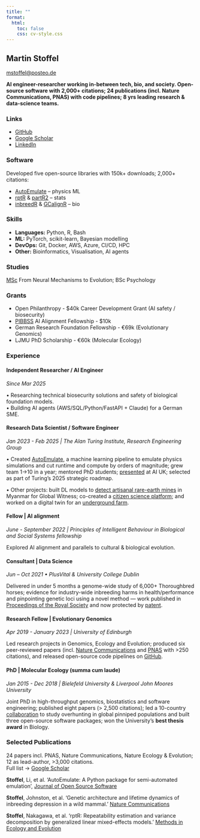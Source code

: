 ```yaml
---
title: ""
format:
  html:
    toc: false
    css: cv-style.css
---
```


::: {.header-section}
## Martin Stoffel
[mstoffel@posteo.de](mailto:mstoffel@posteo.de)

**AI engineer-researcher working in-between tech, bio, and society. Open-source software with 2,000+ citations; 24 publications (incl. Nature Communications, PNAS) with code pipelines; 8 yrs leading research & data-science teams.**
:::

::: {.cv-container}

::: {.sidebar}

### Links
- [GitHub](https://github.com/mastoffel)
- [Google Scholar](https://scholar.google.de/citations?user=58uLFHoAAAAJ&hl=en&oi=ao)
- [LinkedIn](https://linkedin.com/in/mastoffel)

### Software
Developed five open-source libraries with 150k+ downloads; 2,000+ citations:

- [AutoEmulate](https://github.com/alan-turing-institute/autoemulate) – physics ML
- [rptR](https://github.com/mastoffel/rptR) & [partR2](https://github.com/mastoffel/partR2) – stats
- [inbreedR](https://github.com/mastoffel/inbreedR) & [GCalignR](https://github.com/mastoffel/GCalignR) – bio

### Skills
- **Languages:** Python, R, Bash
- **ML:** PyTorch, scikit-learn, Bayesian modelling
- **DevOps:** Git, Docker, AWS, Azure, CI/CD, HPC
- **Other:** Bioinformatics, Visualisation, AI agents

### Studies
[MSc](https://www.uni-bielefeld.de/fakultaeten/biologie/studium/studieninteressierte/master/bfnme/#:~:text=The%20study%20programme%20aims%20to,have%20been%20shaped%20by%20evolution.) From Neural Mechanisms to Evolution; BSc Psychology

### Grants
- Open Philanthropy - $40k Career Development Grant (AI safety / biosecurity)
- [PIBBSS](https://www.pibbss.ai/) AI Alignment Fellowship - $10k
- German Research Foundation Fellowship - €69k (Evolutionary Genomics)
- LJMU PhD Scholarship - €60k (Molecular Ecology)

:::

::: {.main-content}

### Experience

#### Independent Researcher / AI Engineer
*Since Mar 2025*

• Researching technical biosecurity solutions and safety of biological foundation models.  
• Building AI agents (AWS/SQL/Python/FastAPI + Claude) for a German SME.

#### Research Data Scientist / Software Engineer
*Jan 2023 - Feb 2025 | The Alan Turing Institute, Research Engineering Group*

• Created [AutoEmulate](https://github.com/alan-turing-institute/autoemulate), a machine learning pipeline to emulate physics simulations and cut runtime and compute by orders of magnitude; grew team 1→10 in a year; mentored PhD students; [presented](https://www.youtube.com/watch?v=GuPCJvH2QCA&t=1s) at AI UK; selected as part of Turing's 2025 strategic roadmap.

• Other projects: built DL models to [detect artisanal rare-earth mines](https://www.turing.ac.uk/news/publications/data-study-group-final-report-global-witness-identifying-unregulated-mining-sites) in Myanmar for Global Witness; co-created a [citizen science platform](https://github.com/alan-turing-institute/AutSPACEs); and worked on a digital twin for an [underground farm](https://github.com/alan-turing-institute/CROP).

#### Fellow | AI alignment
*June - September 2022 | Principles of Intelligent Behaviour in Biological and Social Systems fellowship*

Explored AI alignment and parallels to cultural & biological evolution.

#### Consultant | Data Science
*Jun – Oct 2021 • PlusVital & University College Dublin*

Delivered in under 5 months a genome-wide study of 6,000+ Thoroughbred horses; evidence for industry-wide inbreeding harms in health/performance and pinpointing genetic loci using a novel method — work published in [Proceedings of the Royal Society](https://royalsocietypublishing.org/doi/full/10.1098/rspb.2022.0487) and now protected by [patent](https://patents.google.com/patent/WO2023232779A1/en?inventor=Emmeline+Hill).

#### Research Fellow | Evolutionary Genomics
*Apr 2019 - January 2023 | University of Edinburgh*

Led research projects in Genomics, Ecology and Evolution; produced six peer-reviewed papers (incl. [Nature Communications](https://www.nature.com/articles/s41467-021-23222-9) and [PNAS](https://www.pnas.org/doi/abs/10.1073/pnas.2210756120) with >250 citations), and released open-source code pipelines on [GitHub](https://github.com/mastoffel/sheep_ID).

#### PhD | Molecular Ecology (summa cum laude)
*Jan 2015 - Dec 2018 | Bielefeld University & Liverpool John Moores University*

Joint PhD in high-throughput genomics, biostatistics and software engineering; published eight papers (> 2,500 citations); led a 10-country [collaboration](https://www.nature.com/articles/s41467-018-06695-z) to study overhunting in global pinniped populations and built three open-source software packages; won the University's **best thesis award** in Biology.

### Selected Publications
24 papers incl. PNAS, Nature Communications, Nature Ecology & Evolution; 12 as lead-author, >3,000 citations.  
Full list → [Google Scholar](https://scholar.google.de/citations?user=58uLFHoAAAAJ&hl=en&oi=ao)

**Stoffel**, Li, et al. 'AutoEmulate: A Python package for semi-automated emulation', [Journal of Open Source Software](https://joss.theoj.org/papers/10.21105/joss.07626)

**Stoffel**, Johnston, et al. 'Genetic architecture and lifetime dynamics of inbreeding depression in a wild mammal.' [Nature Communications](https://www.nature.com/articles/s41467-021-23222-9)

**Stoffel**, Nakagawa, et al. 'rptR: Repeatability estimation and variance decomposition by generalized linear mixed-effects models.' [Methods in Ecology and Evolution](https://besjournals.onlinelibrary.wiley.com/doi/full/10.1111/2041-210X.12797)

:::

:::